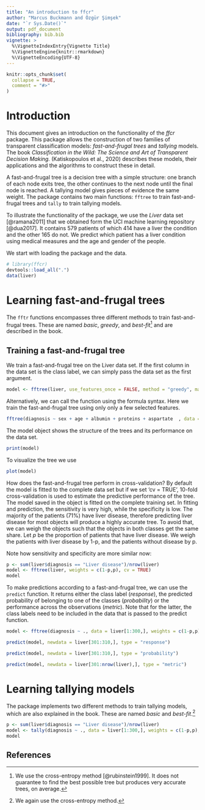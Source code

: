 ```yaml
---
title: "An introduction to ffcr"
author: "Marcus Buckmann and Özgür Şimşek"
date: "`r Sys.Date()`"
output: pdf_document
bibliography: bib.bib
vignette: >
  %\VignetteIndexEntry{Vignette Title}
  %\VignetteEngine{knitr::rmarkdown}
  %\VignetteEncoding{UTF-8}
---
```



```r
knitr::opts_chunk$set(
  collapse = TRUE,
  comment = "#>"
)
```



# Introduction

This document gives an introduction on the functionality of the *ffcr* package. This package allows the construction of two families of transparent classification models: _fast-and-frugal trees_ and _tallying_ models. The book _Classification in the Wild: The Science and Art of Transparent Decision Making._ (Katiskopoulos et al., 2020) describes these models, their applications and the algorithms to construct these in detail. 


A fast-and-frugal tree is a decision tree with a simple structure: one branch of each node exits tree, the other continues to the next node until the final node is reached. A tallying model gives pieces of evidence the same weight. The package contains two main functions: `fftree` to train fast-and-frugal trees and `tally` to train tallying models. 

To illustrate the functionality of the package, we use the *Liver* data set [@ramana2011] that we obtained form the UCI machine learning repository [@dua2017]. It contains 579 patients of which 414 have a liver the condition and the other 165 do not. We predict which patient has a liver condition using medical measures and the age and gender of the people. 

We start with loading the package and the data.



```r
# library(ffcr)
devtools::load_all(".")
data(liver)
```



# Learning fast-and-frugal trees


The `fftr` functions encompasses three different methods to train fast-and-frugal trees. These are named *basic*, *greedy*, and *best-fit*^[We use the cross-entropy method [@rubinstein1999]. It does not guarantee to find the best possible tree but produces very accurate trees, on average.] and are described in the book.

<!---
The *naive* method is the simplest and computationally least demanding approach. It is called naive, because the usefulness of each feature is evaluated independently of the other features. For each feature, the naive method identifies a splitting point that best separate objects of the two classes in the data. By default, the package uses *Gini impurity* to judge the goodness of a split. The naive method by stacking the features according to the quality of the split points, i.e. the feature that best separates the classes constitute the root of the tree. Now that the order of the features is established, we need to determine the exists of the tree, which side of a split exits the tree and which class is predicted. All observations in the data set are sent through the tree. In each node of the tree, the branch of the split that is purer exits the tree. Purity is measured by the proportion of the classes falling into a branch. The purest branch only contains observations of one class, the least pure branch contains the same number of observations of both classes. The exit branch predicts the majority class of those object falling into the branch. The objects not exiting the tree are send to the next node and determine its exit. The process is completed until all object have exited the tree.

The *greedy* method is the default method. It differs from the *naive* method in how it determines which feature to split. It places the variable at the root of the tree that produces the best split. Those observations that do not exit the tree at the first node are considered to find split for the second node. This procedure continues until all objects have exited the tree. 

The *cross-entropy* method is a computationally demanding optimization approach. Given enough time, one can expect that the trees produced by this method outperform greedy trees. The user can tweak cross-entropy method

Using the greedy and the cross-entropy method, a feature can be split several times at different values in a single fast-and-frugal tree. To avoid this, this user can set the argument *use_features_once* to FALSE. Another important argument is *max_depth* which limits the maximum number of nodes in the decision tree (default = 6). The cross-entropy optimization can be tweaked by adjusting additional parameters. These are described in the documentation of the `cross_entropy_control` function.
--->



## Training a fast-and-frugal tree

We train a fast-and-frugal tree on the Liver data set. If the first column in the data set is the class label, we can simply pass the data set as the first argument.

```r
model <- fftree(liver, use_features_once = FALSE, method = "greedy", max_depth = 4)
```


Alternatively, we can call the function using the formula syntax. Here we train the fast-and-frugal tree using only only a few selected features.

```r
fftree(diagnosis ~ sex + age + albumin + proteins + aspartate  , data = liver)
```


The model object shows the structure of the trees and its performance on the data set.

```r
print(model)
```


To visualize the tree we use 
```r
plot(model)
```


How does the fast-and-frugal tree perform in cross-validation? By default the model is fitted to the complete data set but if we set 'cv = TRUE', 10-fold cross-validation is used to estimate the predictive performance of the tree. The model saved in the object is fitted on the complete training set. In fitting and prediction, the sensitivity is very high, while the specificity is low. The majority of the patients (71%) have liver disease, therefore predicting liver disease for most objects will produce a highly accurate tree. To avoid that, we can weigh the objects such that the objects in both classes get the same share. Let *p* be the proportion of patients that have liver disease. We weigh the patients with liver disease by 1-p, and the patients without disease by p.

Note how sensitivity and specificity are more similar now:


```r
p <- sum(liver$diagnosis == "Liver disease")/nrow(liver)
model <- fftree(liver, weights = c(1-p,p), cv = TRUE)
model
```


To make predictions according to a fast-and-frugal tree, we can use the `predict` function. It returns either the class label (*response*), the predicted probability of belonging to one of the classes (*probability*) or the performance across the observations (*metric*). Note that for the latter, the class labels need to be included in the data that is passed to the predict function.


```r
model <- fftree(diagnosis ~ ., data = liver[1:300,], weights = c(1-p,p))

predict(model, newdata = liver[301:310,], type = "response")

predict(model, newdata = liver[301:310,], type = "probability")

predict(model, newdata = liver[301:nrow(liver),], type = "metric")

```

# Learning tallying models

The package implements two different methods to train tallying models, which are also explained in the book. These are named *basic* and *best-fit*.^[We again use the cross-entropy method.]

<!---
The *regression* method only works on binary features. If the data contains numeric variables, these are split such that Gini impurity is minimized. On the dichotomized data, a Lasso regression model is trained. The tallying model does not use the actual weights of the regression model but only their sign (-1,1). The size of the tallying---the number of features with nonzero weight---is determined by the *maximum_size* parameter (default = 6). The tallying model users those features that are set to zero latest with an increasing degree of regularization.

The *cross-entropy* method is very similar to the cross-entropy method of the fast-and-frugal trees. It optimizes the threshold at which each feature is split, the direction of the feature and which features to include into the tallying model.  As for fast-and-frugal trees, the optimization can be tweaked using the `cross_entropy_control` function.

## Training a tallying model

Training a tallying model and making predictions just works as it does for fast-and-frugal trees.
--->

```r
p <- sum(liver$diagnosis == "Liver disease")/nrow(liver)
model <- tally(diagnosis ~ ., data = liver[1:300,], weights = c(1-p,p), max_size = 6)
model


```





## References









































 


















<!-- Vignettes are long form documentation commonly included in packages. Because they are part of the distribution of the package, they need to be as compact as possible. The `html_vignette` output type provides a custom style sheet (and tweaks some options) to ensure that the resulting html is as small as possible. The `html_vignette` format: -->

<!-- - Never uses retina figures -->
<!-- - Has a smaller default figure size -->
<!-- - Uses a custom CSS stylesheet instead of the default Twitter Bootstrap style -->

<!-- ## Vignette Info -->

<!-- Note the various macros within the `vignette` section of the metadata block above. These are required in order to instruct R how to build the vignette. Note that you should change the `title` field and the `\VignetteIndexEntry` to match the title of your vignette. -->

<!-- ## Styles -->

<!-- The `html_vignette` template includes a basic CSS theme. To override this theme you can specify your own CSS in the document metadata as follows: -->

<!--     output:  -->
<!--       rmarkdown::html_vignette: -->
<!--         css: mystyles.css -->

<!-- ## Figures -->

<!-- The figure sizes have been customised so that you can easily put two images side-by-side.  -->

<!-- ```{r, fig.show='hold'} -->
<!-- plot(1:10) -->
<!-- plot(10:1) -->
<!-- ``` -->

<!-- You can enable figure captions by `fig_caption: yes` in YAML: -->

<!--     output: -->
<!--       rmarkdown::html_vignette: -->
<!--         fig_caption: yes -->

<!-- Then you can use the chunk option `fig.cap = "Your figure caption."` in **knitr**. -->

<!-- ## More Examples -->

<!-- You can write math expressions, e.g. $Y = X\beta + \epsilon$, footnotes^[A footnote here.], and tables, e.g. using `knitr::kable()`. -->

<!-- ```{r, echo=FALSE, results='asis'} -->
<!-- knitr::kable(head(mtcars, 10)) -->
<!-- ``` -->

<!-- Also a quote using `>`: -->

<!-- > "He who gives up [code] safety for [code] speed deserves neither." -->
<!-- ([via](https://twitter.com/hadleywickham/status/504368538874703872)) -->
